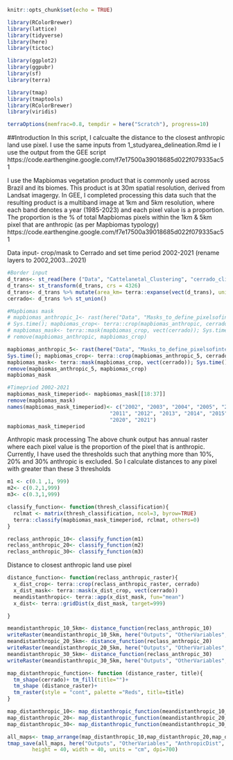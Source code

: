 ```r
knitr::opts_chunk$set(echo = TRUE)
```

```r
library(RColorBrewer)
library(lattice)
library(tidyverse)
library(here)
library(tictoc)

library(ggplot2)
library(ggpubr)
library(sf)
library(terra)

library(tmap)
library(tmaptools)
library(RColorBrewer)
library(viridis)

terraOptions(memfrac=0.8, tempdir = here("Scratch"), progress=10)
```
##Introduction
In this script, I calcualte the distance to the closest anthropic land use pixel.
I use the same inputs from 1_studyarea_delineation.Rmd ie I use the output
from the GEE script https://code.earthengine.google.com/f7e17500a39018685d022f079335ac51

I use the Mapbiomas vegetation product that is commonly used across Brazil and its biomes. 
This product is at 30m spatial resolution, derived from Landsat imagergy. In GEE, I completed 
processing this data such that the resulting product is a multiband image at 1km and 5km resolution,
where each band denotes a year (1985-2023) and each pixel value is a proportion. The 
proportion is the % of total Mapbiomas pixels within the 1km & 5km pixel that are anthropic (as per
Mapbiomas typology)
https://code.earthengine.google.com/f7e17500a39018685d022f079335ac51

Data input- crop/mask to Cerrado and set time period 2002-2021 (rename layers to 2002,2003...2021)
```r
#Border input
d_trans<- st_read(here ("Data", "Cattelanetal_Clustering", "cerrado_climate_zones.shp"))
d_trans<- st_transform(d_trans, crs = 4326)
d_trans<- d_trans %>% mutate(area_km= terra::expanse(vect(d_trans), unit="km"))
cerrado<- d_trans %>% st_union()

#Mapbiomas mask
# mapbiomas_anthropic_1<- rast(here("Data", "Masks_to_define_pixelsofinterest", "mapbiomas_anthropic_mask", "Mapbiomass_anthropic_LULC_mask.tif"))
# Sys.time(); mapbiomas_crop<- terra::crop(mapbiomas_anthropic, cerrado)
# mapbiomas_mask<- terra::mask(mapbiomas_crop, vect(cerrado)); Sys.time()
# remove(mapbiomas_anthropic, mapbiomas_crop)

mapbiomas_anthropic_5<- rast(here("Data", "Masks_to_define_pixelsofinterest", "mapbiomas_anthropic_mask", "Mapbiomass_anthropic_LULC_mask_5km.tif"))
Sys.time(); mapbiomas_crop<- terra::crop(mapbiomas_anthropic_5, cerrado)
mapbiomas_mask<- terra::mask(mapbiomas_crop, vect(cerrado)); Sys.time()
remove(mapbiomas_anthropic_5, mapbiomas_crop)
mapbiomas_mask

#Timepriod 2002-2021
mapbiomas_mask_timeperiod<- mapbiomas_mask[[18:37]]
remove(mapbiomas_mask)
names(mapbiomas_mask_timeperiod)<- c("2002", "2003", "2004", "2005", "2006", "2007", "2008", "2009", "2010",
                                 "2011", "2012", "2013", "2014", "2015", "2016", "2017", "2018", "2019",
                                 "2020", "2021")
mapbiomas_mask_timeperiod
```

Anthropic mask processing
The above chunk output has annual raster where each pixel value is the proportion of the pixel
that is anthropic. Currently, I have used the thresholds such that anything more than
10%, 20% and 30% anthropic is excluded. So I calculate distances to any pixel with greater than
these 3 thresholds 

```r
m1 <- c(0.1 ,1, 999)
m2<- c(0.2,1,999)
m3<- c(0.3,1,999)

classify_function<- function(thresh_classification){
  rclmat <- matrix(thresh_classification, ncol=3, byrow=TRUE)
  terra::classify(mapbiomas_mask_timeperiod, rclmat, others=0)
}

reclass_anthropic_10<- classify_function(m1)
reclass_anthropic_20<- classify_function(m2)
reclass_anthropic_30<- classify_function(m3)

```

Distance to closest anthropic land use pixel
```r
distance_function<- function(reclass_anthropic_raster){
  x_dist_crop<- terra::crop(reclass_anthropic_raster, cerrado)
  x_dist_mask<- terra::mask(x_dist_crop, vect(cerrado))
  meandistanthropic<- terra::app(x_dist_mask, fun="mean")
  x_dist<- terra::gridDist(x_dist_mask, target=999)

}

meandistanthropic_10_5km<- distance_function(reclass_anthropic_10)
writeRaster(meandistanthropic_10_5km, here("Outputs", "OtherVariables", "AnthropicDist", "5km_meandist_10thresholdsanthropicpixel.tif"), overwrite=T)
meandistanthropic_20_5km<- distance_function(reclass_anthropic_20)
writeRaster(meandistanthropic_20_5km, here("Outputs", "OtherVariables", "AnthropicDist", "5km_meandist_20thresholdsanthropicpixel.tif"), overwrite=T)
meandistanthropic_30_5km<- distance_function(reclass_anthropic_30)
writeRaster(meandistanthropic_30_5km, here("Outputs", "OtherVariables", "AnthropicDist", "5km_meandist_30thresholdsanthropicpixel.tif"), overwrite=T)

map_distanthropic_function<- function (distance_raster, title){
  tm_shape(cerrado)+ tm_fill(title="")+
  tm_shape (distance_raster)+
  tm_raster(style = "cont", palette ="Reds", title=title)  
}   

map_distanthropic_10<- map_distanthropic_function(meandistanthropic_10_5km, "Distance to >10%anthropic pixel(m)")
map_distanthropic_20<- map_distanthropic_function(meandistanthropic_20_5km, "Distance to >20%anthropic pixel(m)")
map_distanthropic_30<- map_distanthropic_function(meandistanthropic_30_5km, "Distance to >30%anthropic pixel(m)")

all_maps<- tmap_arrange(map_distanthropic_10,map_distanthropic_20,map_distanthropic_30)  
tmap_save(all_maps, here("Outputs", "OtherVariables", "AnthropicDist", "map_5km_meandist_thresholdsanthropicpixel2.png"),
        height = 40, width = 40, units = "cm", dpi=700)
```
